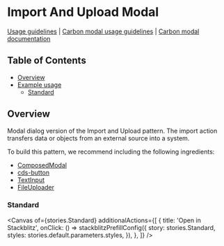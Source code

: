 
# Import And Upload Modal

[Usage guidelines](https://pages.github.ibm.com/carbon/ibm-products/patterns/export/usage/)
|
[Carbon modal usage guidelines](https://www.carbondesignsystem.com/components/modal/usage)
|
[Carbon modal documentation](https://react.carbondesignsystem.com/?path=/docs/components-modal)

## Table of Contents

- [Overview](#overview)
- [Example usage](#example-usage)
  - [Standard](#standard)

## Overview

Modal dialog version of the Import and Upload pattern. The import action
transfers data or objects from an external source into a system.

To build this pattern, we recommend including the following ingredients:

- [ComposedModal](https://react.carbondesignsystem.com/?path=/docs/components-composedmodal)
- [cds-button](https://react.carbondesignsystem.com/?path=/docs/components-button)
- [TextInput](https://react.carbondesignsystem.com/?path=/docs/components-textinput)
- [FileUploader](https://react.carbondesignsystem.com/?path=/docs/components-fileuploader)

### Standard

<Canvas
  of={stories.Standard}
  additionalActions={[
    {
      title: 'Open in Stackblitz',
      onClick: () =>
        stackblitzPrefillConfig({
          story: stories.Standard,
          styles: stories.default.parameters.styles,
        }),
    },
  ]}
/>
